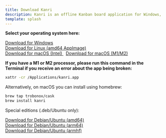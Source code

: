 ```yaml
---
title: Download Kanri
description: Kanri is an offline Kanban board application for Windows, macOS and Linux, built with simplicity and user experience in mind.
template: splash
---
```


**Select your operating system here:**

<a href="https://github.com/trobonox/kanri/releases/download/app-v0.6.0/kanri_0.6.0_x64_en-US.msi"> Download for Windows </a>
<br/>
<a href="https://github.com/trobonox/kanri/releases/download/app-v0.6.0/kanri_0.6.0_amd64.AppImage"> Download for Linux (amd64 AppImage) </a>
<br/>
<a href="https://github.com/trobonox/kanri/releases/download/app-v0.6.0/kanri_0.6.0_x64.dmg"> Download for macOS (Intel) </a>
&nbsp;
<a href="https://github.com/trobonox/kanri/releases/download/app-v0.6.0/kanri_0.6.0_aarch64.dmg"> Download for macOS (M1/M2) </a>

**If you have a M1 or M2 processor, please run this command in the Terminal if you receive an error about the app being broken:**
```bash
xattr -cr /Applications/kanri.app
```

Alternatively, on macOS you can install using homebrew:
```bash
brew tap trobonox/cask
brew install kanri
```


Special editions (.deb/Ubuntu only):

<a href="https://github.com/trobonox/kanri/releases/download/app-v0.6.0/kanri_0.6.0_amd64.deb"> Download for Debian/Ubuntu (amd64) </a>
<br/>
<a href="https://github.com/trobonox/kanri/releases/download/app-v0.6.0/kanri_0.6.0_arm64.deb"> Download for Debian/Ubuntu (arm64) </a>
<br/>
<a href="https://github.com/trobonox/kanri/releases/download/app-v0.6.0/kanri_0.6.0_armhf.deb"> Download for Debian/Ubuntu (armhf) </a>
